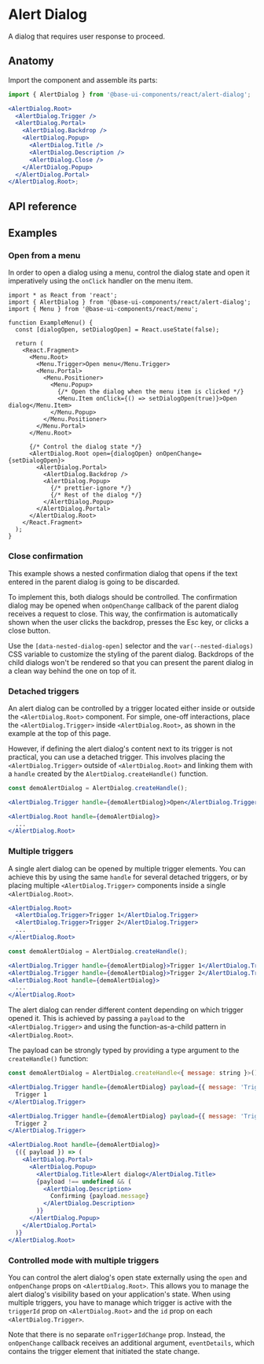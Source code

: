 # Alert Dialog

<Subtitle>A dialog that requires user response to proceed.</Subtitle>
<Meta
  name="description"
  content="A high-quality, unstyled React alert dialog component that requires user response to proceed."
/>

<Demo path="./demos/hero" />

## Anatomy

Import the component and assemble its parts:

```jsx title="Anatomy"
import { AlertDialog } from '@base-ui-components/react/alert-dialog';

<AlertDialog.Root>
  <AlertDialog.Trigger />
  <AlertDialog.Portal>
    <AlertDialog.Backdrop />
    <AlertDialog.Popup>
      <AlertDialog.Title />
      <AlertDialog.Description />
      <AlertDialog.Close />
    </AlertDialog.Popup>
  </AlertDialog.Portal>
</AlertDialog.Root>;
```

## API reference

<Reference
  component="AlertDialog"
  parts="Root, Trigger, Portal, Backdrop, Popup, Title, Description, Close"
/>

## Examples

### Open from a menu

In order to open a dialog using a menu, control the dialog state and open it imperatively using the `onClick` handler on the menu item.

```tsx {12-13,17-18,24-25,28-29} title="Connecting a dialog to a menu"
import * as React from 'react';
import { AlertDialog } from '@base-ui-components/react/alert-dialog';
import { Menu } from '@base-ui-components/react/menu';

function ExampleMenu() {
  const [dialogOpen, setDialogOpen] = React.useState(false);

  return (
    <React.Fragment>
      <Menu.Root>
        <Menu.Trigger>Open menu</Menu.Trigger>
        <Menu.Portal>
          <Menu.Positioner>
            <Menu.Popup>
              {/* Open the dialog when the menu item is clicked */}
              <Menu.Item onClick={() => setDialogOpen(true)}>Open dialog</Menu.Item>
            </Menu.Popup>
          </Menu.Positioner>
        </Menu.Portal>
      </Menu.Root>

      {/* Control the dialog state */}
      <AlertDialog.Root open={dialogOpen} onOpenChange={setDialogOpen}>
        <AlertDialog.Portal>
          <AlertDialog.Backdrop />
          <AlertDialog.Popup>
            {/* prettier-ignore */}
            {/* Rest of the dialog */}
          </AlertDialog.Popup>
        </AlertDialog.Portal>
      </AlertDialog.Root>
    </React.Fragment>
  );
}
```

### Close confirmation

This example shows a nested confirmation dialog that opens if the text entered in the parent dialog is going to be discarded.

To implement this, both dialogs should be controlled. The confirmation dialog may be opened when `onOpenChange` callback of the parent dialog receives a request to close. This way, the confirmation is automatically shown when the user clicks the backdrop, presses the Esc key, or clicks a close button.

Use the `[data-nested-dialog-open]` selector and the `var(--nested-dialogs)` CSS variable to customize the styling of the parent dialog. Backdrops of the child dialogs won't be rendered so that you can present the parent dialog in a clean way behind the one on top of it.

<Demo compact path="../dialog/demos/close-confirmation" />

### Detached triggers

An alert dialog can be controlled by a trigger located either inside or outside the `<AlertDialog.Root>` component.
For simple, one-off interactions, place the `<AlertDialog.Trigger>` inside `<AlertDialog.Root>`, as shown in the example at the top of this page.

However, if defining the alert dialog's content next to its trigger is not practical, you can use a detached trigger.
This involves placing the `<AlertDialog.Trigger>` outside of `<AlertDialog.Root>` and linking them with a `handle` created by the `AlertDialog.createHandle()` function.

```jsx title="Detached triggers" {3,5} "handle={demoDialog}"
const demoAlertDialog = AlertDialog.createHandle();

<AlertDialog.Trigger handle={demoAlertDialog}>Open</AlertDialog.Trigger>

<AlertDialog.Root handle={demoAlertDialog}>
  ...
</AlertDialog.Root>
```

<Demo path="./demos/detached-triggers-simple" />

### Multiple triggers

A single alert dialog can be opened by multiple trigger elements.
You can achieve this by using the same `handle` for several detached triggers, or by placing multiple `<AlertDialog.Trigger>` components inside a single `<AlertDialog.Root>`.

```jsx title="Multiple triggers within the Root part"
<AlertDialog.Root>
  <AlertDialog.Trigger>Trigger 1</AlertDialog.Trigger>
  <AlertDialog.Trigger>Trigger 2</AlertDialog.Trigger>
  ...
</AlertDialog.Root>
```

```jsx title="Multiple detached triggers"
const demoAlertDialog = AlertDialog.createHandle();

<AlertDialog.Trigger handle={demoAlertDialog}>Trigger 1</AlertDialog.Trigger>
<AlertDialog.Trigger handle={demoAlertDialog}>Trigger 2</AlertDialog.Trigger>
<AlertDialog.Root handle={demoAlertDialog}>
  ...
</AlertDialog.Root>
```

The alert dialog can render different content depending on which trigger opened it.
This is achieved by passing a `payload` to the `<AlertDialog.Trigger>` and using the function-as-a-child pattern in `<AlertDialog.Root>`.

The payload can be strongly typed by providing a type argument to the `createHandle()` function:

```jsx title="Detached triggers with payload" {1,3,7,12}
const demoAlertDialog = AlertDialog.createHandle<{ message: string }>();

<AlertDialog.Trigger handle={demoAlertDialog} payload={{ message: 'Trigger 1' }}>
  Trigger 1
</AlertDialog.Trigger>

<AlertDialog.Trigger handle={demoAlertDialog} payload={{ message: 'Trigger 2' }}>
  Trigger 2
</AlertDialog.Trigger>

<AlertDialog.Root handle={demoAlertDialog}>
  {({ payload }) => (
    <AlertDialog.Portal>
      <AlertDialog.Popup>
        <AlertDialog.Title>Alert dialog</AlertDialog.Title>
        {payload !== undefined && (
          <AlertDialog.Description>
            Confirming {payload.message}
          </AlertDialog.Description>
        )}
      </AlertDialog.Popup>
    </AlertDialog.Portal>
  )}
</AlertDialog.Root>
```

### Controlled mode with multiple triggers

You can control the alert dialog's open state externally using the `open` and `onOpenChange` props on `<AlertDialog.Root>`.
This allows you to manage the alert dialog's visibility based on your application's state.
When using multiple triggers, you have to manage which trigger is active with the `triggerId` prop on `<AlertDialog.Root>` and the `id` prop on each `<AlertDialog.Trigger>`.

Note that there is no separate `onTriggerIdChange` prop.
Instead, the `onOpenChange` callback receives an additional argument, `eventDetails`, which contains the trigger element that initiated the state change.

<Demo path="./demos/detached-triggers-controlled" />

